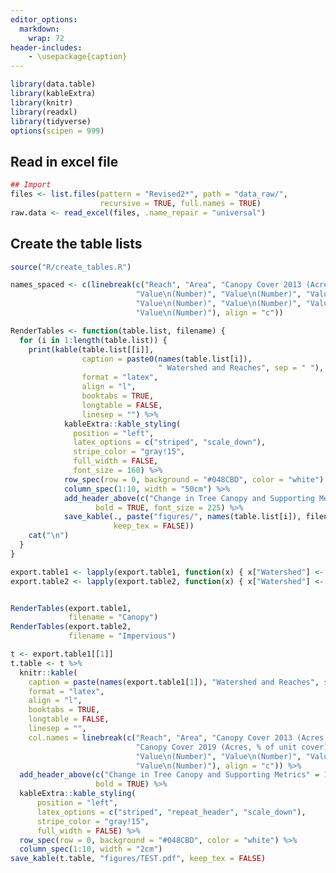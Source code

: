 ---
editor_options:
  markdown:
    wrap: 72
header-includes:
    - \usepackage{caption}
---

```{r import_packages, include=FALSE}
library(data.table)
library(kableExtra)
library(knitr)
library(readxl)
library(tidyverse)
options(scipen = 999)
```

## Read in excel file

```{r read_data}
## Import
files <- list.files(pattern = "Revised2*", path = "data_raw/", 
                    recursive = TRUE, full.names = TRUE)
raw.data <- read_excel(files, .name_repair = "universal")
```

## Create the table lists

```{r create_tables}
source("R/create_tables.R")

```

```{r}
names_spaced <- c(linebreak(c("Reach", "Area", "Canopy Cover 2013 (Acres, % of unit cover)",
                            "Value\n(Number)", "Value\n(Number)", "Value\n(Number)",
                            "Value\n(Number)", "Value\n(Number)", "Value\n(Number)",
                            "Value\n(Number)"), align = "c"))
```



```{r render_tables_function}

RenderTables <- function(table.list, filename) {
  for (i in 1:length(table.list)) {
    print(kable(table.list[[i]],
                caption = paste0(names(table.list[i]),
                                 " Watershed and Reaches", sep = " "),
                format = "latex",
                align = "l",
                booktabs = TRUE,
                longtable = FALSE,
                linesep = "") %>%
            kableExtra::kable_styling(
              position = "left",
              latex_options = c("striped", "scale_down"),
              stripe_color = "gray!15",
              full_width = FALSE,
              font_size = 160) %>%
            row_spec(row = 0, background = "#048CBD", color = "white") %>%
            column_spec(1:10, width = "50cm") %>%
            add_header_above(c("Change in Tree Canopy and Supporting Metrics" = 10),
                   bold = TRUE, font_size = 225) %>%
            save_kable(., paste("figures/", names(table.list[i]), filename, ".pdf", sep = " "), 
                       keep_tex = FALSE)) 
    cat("\n")
  }
}

```

\captionsetup[table]{labelformat=empty}
```{r render_table2}
export.table1 <- lapply(export.table1, function(x) { x["Watershed"] <- NULL; x })
export.table2 <- lapply(export.table2, function(x) { x["Watershed"] <- NULL; x })


RenderTables(export.table1, 
             filename = "Canopy")
RenderTables(export.table2,
             filename = "Impervious")
```

```{r}

t <- export.table1[[1]]
t.table <- t %>%
  knitr::kable(
    caption = paste(names(export.table1[1]), "Watershed and Reaches", sep = " "),
    format = "latex",
    align = "l",
    booktabs = TRUE,
    longtable = FALSE,
    linesep = "",
    col.names = linebreak(c("Reach", "Area", "Canopy Cover 2013 (Acres, % of unit cover)",
                            "Canopy Cover 2019 (Acres, % of unit cover)", "Value\n(Number)", "Value\n(Number)",
                            "Value\n(Number)", "Value\n(Number)", "Value\n(Number)",
                            "Value\n(Number)"), align = "c")) %>%
  add_header_above(c("Change in Tree Canopy and Supporting Metrics" = 10),
                   bold = TRUE) %>%
  kableExtra::kable_styling(
      position = "left",
      latex_options = c("striped", "repeat_header", "scale_down"),
      stripe_color = "gray!15",
      full_width = FALSE) %>%
  row_spec(row = 0, background = "#048CBD", color = "white") %>%
  column_spec(1:10, width = "2cm")
save_kable(t.table, "figures/TEST.pdf", keep_tex = FALSE)

```